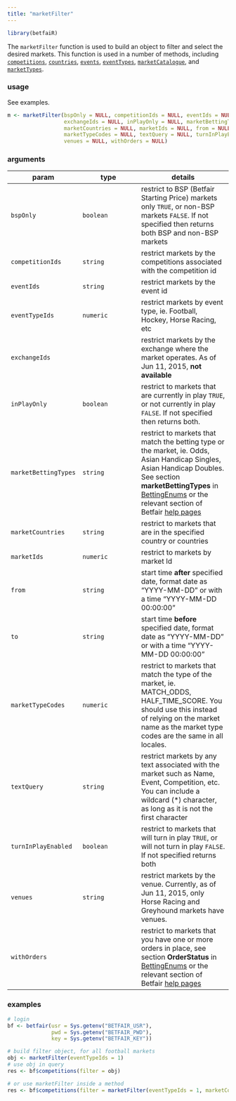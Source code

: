 ```yaml
---
title: "marketFilter"
---
```


```r
library(betfaiR)
```
The `marketFilter` function is used to build an object to filter and select the desired markets.  This function is used in a number of methods, including [`competitions`](methods_competitions.html), [`countries`](methods_countries.html), [`events`](methods_events.html), [`eventTypes`](methods_eventTypes.html), [`marketCatalogue`](methods_marketCatalogue.html), and [`marketTypes`](methods_marketTypes.html).

### usage

See examples.

```r
m <- marketFilter(bspOnly = NULL, competitionIds = NULL, eventIds = NULL, eventTypeIds = NULL,
                  exchangeIds = NULL, inPlayOnly = NULL, marketBettingTypes = NULL,
                  marketCountries = NULL, marketIds = NULL, from = NULL, to = NULL,
                  marketTypeCodes = NULL, textQuery = NULL, turnInPlayEnabled = NULL,
                  venues = NULL, withOrders = NULL)
```

### arguments

param | type | details
------|------|---------
`bspOnly` | `boolean` | restrict to BSP (Betfair Starting Price) markets only `TRUE`, or non-BSP markets `FALSE`.  If not specified then returns both BSP and non-BSP markets
`competitionIds` | `string` | restrict markets by the competitions associated with the competition id
`eventIds` | `string` | restrict markets by the event id
`eventTypeIds` | `numeric` | restrict markets by event type, ie. Football, Hockey, Horse Racing, etc
`exchangeIds` | | restrict markets by the exchange where the market operates.  As of Jun 11, 2015, **not available**
`inPlayOnly` | `boolean` | restrict to markets that are currently in play `TRUE`, or not currently in play `FALSE`.  If not specified then returns both.
`marketBettingTypes` | `string` | restrict to markets that match the betting type or the market, ie. Odds, Asian Handicap Singles, Asian Handicap Doubles.  See section **marketBettingTypes** in [BettingEnums](betting_enums.html) or the relevant section of Betfair [help pages](https://api.developer.betfair.com/services/webapps/docs/display/1smk3cen4v3lu3yomq5qye0ni/Betting+Enums#MarketBettingType)
`marketCountries` | `string` | restrict to markets that are in the specified country or countries
`marketIds` | `numeric` | restrict to markets by market Id
`from` | `string` | start time **after** specified date, format date as "YYYY-MM-DD" or with a time "YYYY-MM-DD 00:00:00"
`to` | `string` | start time **before** specified date, format date as "YYYY-MM-DD" or with a time "YYYY-MM-DD 00:00:00"
`marketTypeCodes` | `numeric` | restrict to markets that match the type of the market, ie. MATCH_ODDS, HALF_TIME_SCORE.  You should use this instead of relying on the market name as the market type codes are the same in all locales.
`textQuery` | `string` | restrict markets by any text associated with the market such as Name, Event, Competition, etc.  You can include a wildcard (\*) character, as long as it is not the first character
`turnInPlayEnabled` | `boolean` | restrict to markets that will turn in play `TRUE`, or will not turn in play `FALSE`.  If not specified returns both
`venues` | `string` | restrict markets by the venue.  Currently, as of Jun 11, 2015, only Horse Racing and Greyhound markets have venues.
`withOrders` | | restrict to markets that you have one or more orders in place, see section **OrderStatus** in [BettingEnums](betting_enums.html) or the relevant section of Betfair [help pages](https://api.developer.betfair.com/services/webapps/docs/display/1smk3cen4v3lu3yomq5qye0ni/Betting+Enums#OrderStatus)

### examples

```r
# login
bf <- betfair(usr = Sys.getenv("BETFAIR_USR"),
              pwd = Sys.getenv("BETFAIR_PWD"),
              key = Sys.getenv("BETFAIR_KEY"))

# build filter object, for all football markets
obj <- marketFilter(eventTypeIds = 1)
# use obj in query
res <- bf$competitions(filter = obj)

# or use marketFilter inside a method
res <- bf$competitions(filter = marketFilter(eventTypeIds = 1, marketCountries = "GB"))
```
